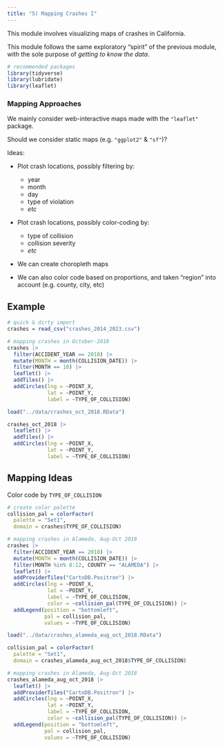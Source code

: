 ```yaml
---
title: "5) Mapping Crashes I"
---
```



This module involves visualizing maps of crashes in California.

This module follows the same exploratory "spirit" of the previous module, with
the sole purpose of _getting to know the data_.

```r
# recommended packages
library(tidyverse)
library(lubridate)
library(leaflet)
```



### Mapping Approaches

We mainly consider web-interactive maps made with the `"leaflet"` package.

Should we consider static maps (e.g. `"ggplot2"` & `"sf"`)?

Ideas:

- Plot crash locations, possibly filtering by:
    + year
    + month
    + day
    + type of violation
    + _etc_

- Plot crash locations, possibly color-coding by:
    + type of collision
    + collision severity
    + _etc_

- We can create choropleth maps

- We can also color code based on proportions, and taken "region" into account
(e.g. county, city, etc)


## Example

```r
# quick & dirty import
crashes = read_csv("crashes_2014_2023.csv")
```

```r
# mapping crashes in October-2018
crashes |> 
  filter(ACCIDENT_YEAR == 2018) |> 
  mutate(MONTH = month(COLLISION_DATE)) |> 
  filter(MONTH == 10) |> 
  leaflet() |> 
  addTiles() |> 
  addCircles(lng = ~POINT_X, 
             lat = ~POINT_Y,
             label = ~TYPE_OF_COLLISION)
```

```r
load("../data/crashes_oct_2018.RData")

crashes_oct_2018 |> 
  leaflet() |> 
  addTiles() |> 
  addCircles(lng = ~POINT_X, 
             lat = ~POINT_Y,
             label = ~TYPE_OF_COLLISION)
```



## Mapping Ideas

Color code by `TYPE_OF_COLLISION`

```r
# create color palette
collision_pal = colorFactor(
  palette = "Set1",
  domain = crashes$TYPE_OF_COLLISION)

# mapping crashes in Alameda, Aug-Oct 2018
crashes |> 
  filter(ACCIDENT_YEAR == 2018) |> 
  mutate(MONTH = month(COLLISION_DATE)) |> 
  filter(MONTH %in% 8:12, COUNTY == "ALAMEDA") |> 
  leaflet() |> 
  addProviderTiles("CartoDB.Positron") |> 
  addCircles(lng = ~POINT_X, 
             lat = ~POINT_Y,
             label = ~TYPE_OF_COLLISION,
             color = ~collision_pal(TYPE_OF_COLLISION)) |> 
  addLegend(position = "bottomleft",
            pal = collision_pal, 
            values = ~TYPE_OF_COLLISION)
```

```r
load("../data/crashes_alameda_aug_oct_2018.RData")

collision_pal = colorFactor(
  palette = "Set1",
  domain = crashes_alameda_aug_oct_2018$TYPE_OF_COLLISION)

# mapping crashes in Alameda, Aug-Oct 2018
crashes_alameda_aug_oct_2018 |> 
  leaflet() |> 
  addProviderTiles("CartoDB.Positron") |> 
  addCircles(lng = ~POINT_X, 
             lat = ~POINT_Y,
             label = ~TYPE_OF_COLLISION,
             color = ~collision_pal(TYPE_OF_COLLISION)) |> 
  addLegend(position = "bottomleft",
            pal = collision_pal, 
            values = ~TYPE_OF_COLLISION)
```



